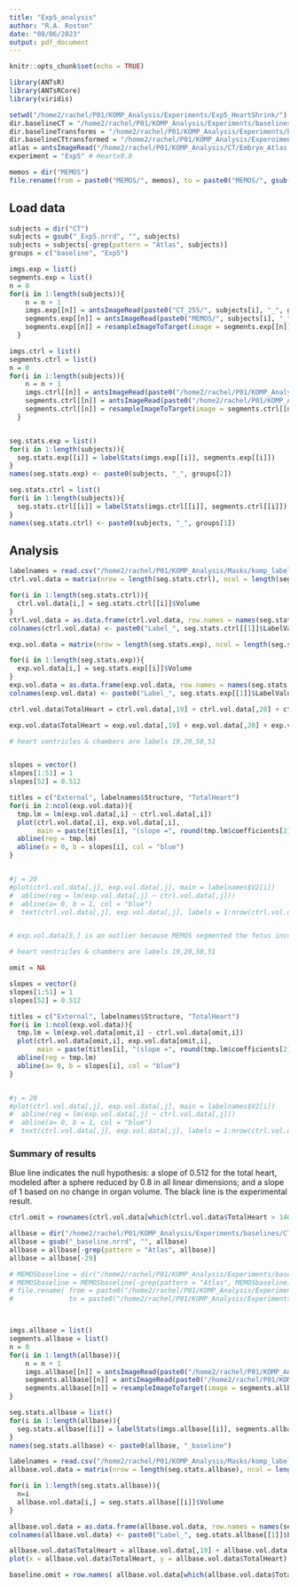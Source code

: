 ```yaml
---
title: "Exp5_analysis"
author: "R.A. Roston"
date: "08/06/2023"
output: pdf_document
---
```


```r
knitr::opts_chunk$set(echo = TRUE)

library(ANTsR)
library(ANTsRCore)
library(viridis)

setwd("/home2/rachel/P01/KOMP_Analysis/Experiments/Exp5_HeartShrink/")
dir.baselineCT = "/home2/rachel/P01/KOMP_Analysis/Experiments/baselines/CT/"
dir.baselineTransforms = "/home2/rachel/P01/KOMP_Analysis/Experiments/baselines/Transforms/"
dir.baselineCTtransformed = "/home2/rachel/P01/KOMP_Analysis/Experoiments/baselines/CT_transformed/"
atlas = antsImageRead("/home2/rachel/P01/KOMP_Analysis/CT/Embryo_Atlas.nii.gz")
experiment = "Exp5" # Heartx0.8

```

```r
memos = dir("MEMOS")
file.rename(from = paste0("MEMOS/", memos), to = paste0("MEMOS/", gsub("15.seg.nrrd", "15.5_Exp5.seg.nrrd", memos)))

```

## Load data

```r
subjects = dir("CT")
subjects = gsub("_Exp5.nrrd", "", subjects)
subjects = subjects[-grep(pattern = "Atlas", subjects)]
groups = c("baseline", "Exp5")

imgs.exp = list()
segments.exp = list()
n = 0
for(i in 1:length(subjects)){
    n = n + 1
    imgs.exp[[n]] = antsImageRead(paste0("CT_255/", subjects[i], "_", groups[2], ".nrrd"))
    segments.exp[[n]] = antsImageRead(paste0("MEMOS/", subjects[i], "_", groups[2], ".seg.nrrd"))
    segments.exp[[n]] = resampleImageToTarget(image = segments.exp[[n]], target = imgs.exp[[n]], interpType = "genericLabel")
  }

imgs.ctrl = list()
segments.ctrl = list()
n = 0
for(i in 1:length(subjects)){
    n = n + 1
    imgs.ctrl[[n]] = antsImageRead(paste0("/home2/rachel/P01/KOMP_Analysis/Experiments/baselines/CT/", subjects[i], "_", groups[1], ".nrrd"))
    segments.ctrl[[n]] = antsImageRead(paste0("/home2/rachel/P01/KOMP_Analysis/Experiments/baselines/MEMOS/", subjects[i], "_", groups[1], ".seg.nrrd"))
    segments.ctrl[[n]] = resampleImageToTarget(image = segments.ctrl[[n]], target = imgs.ctrl[[n]], interpType = "genericLabel")
  }


seg.stats.exp = list()
for(i in 1:length(subjects)){
  seg.stats.exp[[i]] = labelStats(imgs.exp[[i]], segments.exp[[i]])
}
names(seg.stats.exp) <- paste0(subjects, "_", groups[2])

seg.stats.ctrl = list()
for(i in 1:length(subjects)){
  seg.stats.ctrl[[i]] = labelStats(imgs.ctrl[[i]], segments.ctrl[[i]])
}
names(seg.stats.ctrl) <- paste0(subjects, "_", groups[1])

```

## Analysis

```r
labelnames = read.csv("/home2/rachel/P01/KOMP_Analysis/Masks/komp_label_conversion.csv")
ctrl.vol.data = matrix(nrow = length(seg.stats.ctrl), ncol = length(seg.stats.ctrl[[1]]$Volume))

for(i in 1:length(seg.stats.ctrl)){
  ctrl.vol.data[i,] = seg.stats.ctrl[[i]]$Volume
}
ctrl.vol.data = as.data.frame(ctrl.vol.data, row.names = names(seg.stats.ctrl))
colnames(ctrl.vol.data) <- paste0("Label_", seg.stats.ctrl[[1]]$LabelValue)

exp.vol.data = matrix(nrow = length(seg.stats.exp), ncol = length(seg.stats.exp[[1]]$Volume))

for(i in 1:length(seg.stats.exp)){
  exp.vol.data[i,] = seg.stats.exp[[i]]$Volume
}
exp.vol.data = as.data.frame(exp.vol.data, row.names = names(seg.stats.exp))
colnames(exp.vol.data) <- paste0("Label_", seg.stats.exp[[1]]$LabelValue)

ctrl.vol.data$TotalHeart = ctrl.vol.data[,19] + ctrl.vol.data[,20] + ctrl.vol.data[,50] + ctrl.vol.data[,51]

exp.vol.data$TotalHeart = exp.vol.data[,19] + exp.vol.data[,20] + exp.vol.data[,50] + ctrl.vol.data[,51]


```



```r
# heart ventricles & chambers are labels 19,20,50,51


slopes = vector()
slopes[1:51] = 1
slopes[52] = 0.512

titles = c("External", labelnames$Structure, "TotalHeart")
for(i in 2:ncol(exp.vol.data)){
  tmp.lm = lm(exp.vol.data[,i] ~ ctrl.vol.data[,i])
  plot(ctrl.vol.data[,i], exp.vol.data[,i], 
       main = paste(titles[i], "(slope =", round(tmp.lm$coefficients[2],3),")"))
  abline(reg = tmp.lm)
  abline(a = 0, b = slopes[i], col = "blue")
}


#j = 20
#plot(ctrl.vol.data[,j], exp.vol.data[,j], main = labelnames$V2[i])
#  abline(reg = lm(exp.vol.data[,j] ~ ctrl.vol.data[,j]))
#  abline(a= 0, b = 1, col = "blue")
#  text(ctrl.vol.data[,j], exp.vol.data[,j], labels = 1:nrow(ctrl.vol.data), pos = 2)


# exp.vol.data[5,] is an outlier because MEMOS segmented the fetus incorrectly. 


```

```r
# heart ventricles & chambers are labels 19,20,50,51

omit = NA

slopes = vector()
slopes[1:51] = 1
slopes[52] = 0.512

titles = c("External", labelnames$Structure, "TotalHeart")
for(i in 1:ncol(exp.vol.data)){
  tmp.lm = lm(exp.vol.data[omit,i] ~ ctrl.vol.data[omit,i])
  plot(ctrl.vol.data[omit,i], exp.vol.data[omit,i], 
       main = paste(titles[i], "(slope =", round(tmp.lm$coefficients[2],3),")"))
  abline(reg = tmp.lm)
  abline(a= 0, b = slopes[i], col = "blue")
}


#j = 20
#plot(ctrl.vol.data[,j], exp.vol.data[,j], main = labelnames$V2[i])
#  abline(reg = lm(exp.vol.data[,j] ~ ctrl.vol.data[,j]))
#  abline(a= 0, b = 1, col = "blue")
#  text(ctrl.vol.data[,j], exp.vol.data[,j], labels = 1:nrow(ctrl.vol.data), pos = 2)


```
### Summary of results

Blue line indicates the null hypothesis: a slope of 0.512 for the total heart, modeled after a sphere reduced by 0.8 in all linear dimensions; and a slope of 1 based on no change in organ volume. The black line is the experimental result.

```r

ctrl.omit = rownames(ctrl.vol.data[which(ctrl.vol.data$TotalHeart > 14000),])

```


```r
allbase = dir("/home2/rachel/P01/KOMP_Analysis/Experiments/baselines/CT/")
allbase = gsub("_baseline.nrrd", "", allbase)
allbase = allbase[-grep(pattern = "Atlas", allbase)]
allbase = allbase[-29]

# MEMOSbaseline = dir("/home2/rachel/P01/KOMP_Analysis/Experiments/baselines/MEMOS/")
# MEMOSbaseline = MEMOSbaseline[-grep(pattern = "Atlas", MEMOSbaseline)]
# file.rename( from = paste0("/home2/rachel/P01/KOMP_Analysis/Experiments/baselines/MEMOS/", MEMOSbaseline),
#              to = paste0("/home2/rachel/P01/KOMP_Analysis/Experiments/baselines/MEMOS/", gsub(".seg.nrrd", ".5_baseline.seg.nrrd", MEMOSbaseline)))



imgs.allbase = list()
segments.allbase = list()
n = 0
for(i in 1:length(allbase)){
    n = n + 1
    imgs.allbase[[n]] = antsImageRead(paste0("/home2/rachel/P01/KOMP_Analysis/Experiments/baselines/CT/", allbase[i], "_baseline.nrrd"))
    segments.allbase[[n]] = antsImageRead(paste0("/home2/rachel/P01/KOMP_Analysis/Experiments/baselines/MEMOS/", allbase[i], "_baseline.seg.nrrd"))
    segments.allbase[[n]] = resampleImageToTarget(image = segments.allbase[[n]], target = imgs.allbase[[n]], interpType = "genericLabel")
}

seg.stats.allbase = list()
for(i in 1:length(allbase)){
  seg.stats.allbase[[i]] = labelStats(imgs.allbase[[i]], segments.allbase[[i]])
}
names(seg.stats.allbase) <- paste0(allbase, "_baseline")

labelnames = read.csv("/home2/rachel/P01/KOMP_Analysis/Masks/komp_label_conversion.csv")
allbase.vol.data = matrix(nrow = length(seg.stats.allbase), ncol = length(seg.stats.allbase[[1]]$Volume))

for(i in 1:length(seg.stats.allbase)){
  n=i
  allbase.vol.data[i,] = seg.stats.allbase[[i]]$Volume
}

allbase.vol.data = as.data.frame(allbase.vol.data, row.names = names(seg.stats.allbase))
colnames(allbase.vol.data) <- paste0("Label_", seg.stats.allbase[[1]]$LabelValue)

allbase.vol.data$TotalHeart = allbase.vol.data[,19] + allbase.vol.data[,20] + allbase.vol.data[,50] + allbase.vol.data[,51]
plot(x = allbase.vol.data$TotalHeart, y = allbase.vol.data$TotalHeart)

baseline.omit = row.names( allbase.vol.data[which(allbase.vol.data$TotalHeart > 14000),] )

```